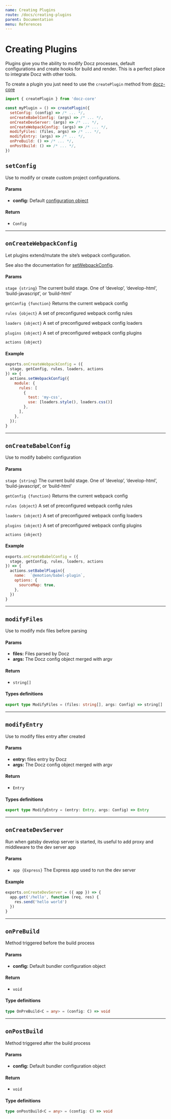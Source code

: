 ```yaml
---
name: Creating Plugins
route: /docs/creating-plugins
parent: Documentation
menu: References
---
```


# Creating Plugins

Plugins give you the ability to modify Docz processes, default configurations and create hooks for build and render. This is a perfect place to integrate Docz with other tools.

To create a plugin you just need to use the `createPlugin` method from [docz-core](https://github.com/pedronauck/docz/tree/master/packages/docz-core)

```js
import { createPlugin } from 'docz-core'

const myPlugin = () => createPlugin({
  setConfig: (config) => /* ... */,
  onCreateBabelConfig: (args) => /* ... */,
  onCreateDevServer: (args) => /* ... */,
  onCreateWebpackConfig: (args) => /* ... */,
  modifyFiles: (files, args) => /* ... */,
  modifyEntry: (args) => /* ... */,
  onPreBuild: () => /* ... */,
  onPostBuild: () => /* ... */,
})
```

## `setConfig`

Use to modify or create custom project configurations.

#### Params

- **config:** Default [configuration object](http://localhost:3000/docs/project-configuration)

#### Return

- `Config`

---

## `onCreateWebpackConfig`

Let plugins extend/mutate the site’s webpack configuration.

See also the documentation for [setWebpackConfig]().

#### Params

`stage {string}`
The current build stage. One of ‘develop’, ‘develop-html’, ‘build-javascript’, or ‘build-html’

`getConfig {function}`
Returns the current webpack config

`rules {object}`
A set of preconfigured webpack config rules

`loaders {object}`
A set of preconfigured webpack config loaders

`plugins {object}`
A set of preconfigured webpack config plugins

`actions {object}`

#### Example

```js
exports.onCreateWebpackConfig = ({
  stage, getConfig, rules, loaders, actions
}) => {
  actions.setWebpackConfig({
    module: {
      rules: [
        {
          test: 'my-css',
          use: [loaders.style(), loaders.css()]
        },
      ],
    },
  });
}
```

---

## `onCreateBabelConfig`

Use to modify babelrc configuration

#### Params

`stage {string}`
The current build stage. One of ‘develop’, ‘develop-html’, ‘build-javascript’, or ‘build-html’

`getConfig {function}`
Returns the current webpack config

`rules {object}`
A set of preconfigured webpack config rules

`loaders {object}`
A set of preconfigured webpack config loaders

`plugins {object}`
A set of preconfigured webpack config plugins

`actions {object}`

#### Example

```js
exports.onCreateBabelConfig = ({
  stage, getConfig, rules, loaders, actions
}) => {
  actions.setBabelPlugin({
    name:  `@emotion/babel-plugin`,
    options: {
      sourceMap: true,
    },
  })
}
```

---

## `modifyFiles`

Use to modify mdx files before parsing

#### Params

- **files:** Files parsed by Docz
- **args:** The Docz config object merged with argv

#### Return

- `string[]`

#### Types definitions

```ts
export type ModifyFiles = (files: string[], args: Config) => string[]
```

---

## `modifyEntry`

Use to modify files entry after created

#### Params

- **entry:** files entry by Docz
- **args:** The Docz config object merged with argv

#### Return

- `Entry`

#### Types definitions

```ts
export type ModifyEntry = (entry: Entry, args: Config) => Entry
```

---

## `onCreateDevServer`

Run when gatsby develop server is started, its useful to add proxy and middleware to the dev server app

#### Params

- `app {Express}`
The Express app used to run the dev server

#### Example

```js
exports.onCreateDevServer = ({ app }) => {
  app.get('/hello', function (req, res) {
    res.send('hello world')
  })
}
```

---

## `onPreBuild`

Method triggered before the build process

#### Params

- **config:** Default bundler configuration object

#### Return

- `void`

#### Type definitions

```ts
type OnPreBuild<C = any> = (config: C) => void
```

---

## `onPostBuild`

Method triggered after the build process

#### Params

- **config:** Default bundler configuration object

#### Return

- `void`

#### Type definitions

```ts
type onPostBuild<C = any> = (config: C) => void
```
